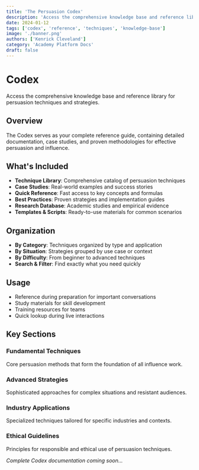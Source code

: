```yaml
---
title: 'The Persuasion Codex'
description: 'Access the comprehensive knowledge base and reference library for persuasion techniques and strategies.'
date: 2024-01-12
tags: ['codex', 'reference', 'techniques', 'knowledge-base']
image: './banner.png'
authors: ['Kenrick Cleveland']
category: 'Academy Platform Docs'
draft: false
---
```


# Codex

Access the comprehensive knowledge base and reference library for persuasion techniques and strategies.

## Overview

The Codex serves as your complete reference guide, containing detailed documentation, case studies, and proven methodologies for effective persuasion and influence.

## What's Included

- **Technique Library**: Comprehensive catalog of persuasion techniques
- **Case Studies**: Real-world examples and success stories
- **Quick Reference**: Fast access to key concepts and formulas
- **Best Practices**: Proven strategies and implementation guides
- **Research Database**: Academic studies and empirical evidence
- **Templates & Scripts**: Ready-to-use materials for common scenarios

## Organization

- **By Category**: Techniques organized by type and application
- **By Situation**: Strategies grouped by use case or context
- **By Difficulty**: From beginner to advanced techniques
- **Search & Filter**: Find exactly what you need quickly

## Usage

- Reference during preparation for important conversations
- Study materials for skill development
- Training resources for teams
- Quick lookup during live interactions

## Key Sections

### Fundamental Techniques
Core persuasion methods that form the foundation of all influence work.

### Advanced Strategies
Sophisticated approaches for complex situations and resistant audiences.

### Industry Applications
Specialized techniques tailored for specific industries and contexts.

### Ethical Guidelines
Principles for responsible and ethical use of persuasion techniques.

*Complete Codex documentation coming soon...*
